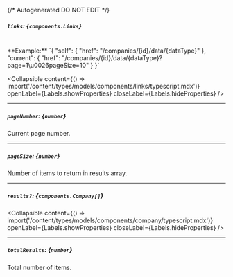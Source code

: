 {/* Autogenerated DO NOT EDIT  */}

##### `links`: *{`components.Links`}*
<br/>
**Example:** `{
"self": {
"href": "/companies/{id}/data/{dataType}"
},
"current": {
"href": "/companies/{id}/data/{dataType}?page=1\u0026pageSize=10"
}
}`

<Collapsible content={() => import('/content/types/models/components/links/typescript.mdx')} openLabel={Labels.showProperties} closeLabel={Labels.hideProperties} />


---
##### `pageNumber`: *{`number`}*
Current page number.

---
##### `pageSize`: *{`number`}*
Number of items to return in results array.

---
##### `results?`: *{`components.Company[]`}*

<Collapsible content={() => import('/content/types/models/components/company/typescript.mdx')} openLabel={Labels.showProperties} closeLabel={Labels.hideProperties} />


---
##### `totalResults`: *{`number`}*
Total number of items.


